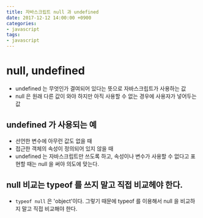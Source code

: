 ```yaml
---
title: 자바스크립트 null 과 undefined
date: 2017-12-12 14:00:00 +0900
categories:
- javascript
tags:
- javascript
---
```


# null, undefined
- undefined 는 무엇인가 결여되어 있다는 뜻으로 자바스크립트가 사용하는 값
- null 은 원래 다른 값이 와야 하지만 아직 사용할 수 없는 경우에 사용자가 넣어두는 값

## undefined 가 사용되는 예
- 선언한 변수에 아무런 값도 없을 때
- 접근한 객체의 속성이 정의되어 있지 않을 때
- undefined 는 자바스크립트만 쓰도록 하고, 속성이나 변수가 사용할 수 없다고 표현할 때는 null 을 써야 의도에 맞는다.

## null 비교는 typeof 를 쓰지 말고 직접 비교헤야 한다.
- `typeof null` 은 'object'이다. 그렇기 때문에 typeof 를 이용해서 null 을 비교하지 말고 직접 비교해야 한다.